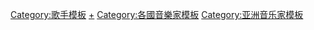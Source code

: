 [[Category:歌手模板|Category:歌手模板]]
[[Category:日本歌手|+]]
[[Category:各國音樂家模板|Category:各國音樂家模板]]
[[Category:亚洲音乐家模板|Category:亚洲音乐家模板]]